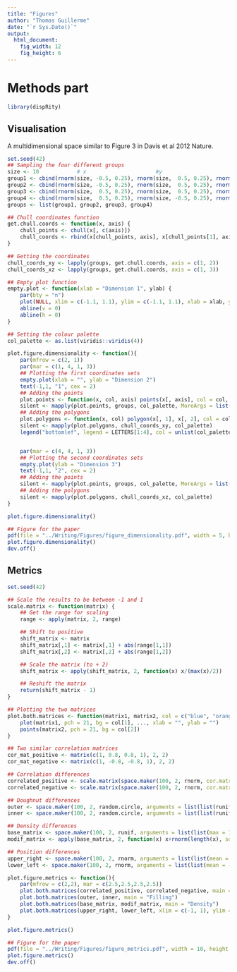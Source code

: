 ```yaml
---
title: "Figures"
author: "Thomas Guillerme"
date: "`r Sys.Date()`"
output:
  html_document:
    fig_width: 12
    fig_height: 6
---
```


# Methods part

```r
library(dispRity)
```


## Visualisation

A multidimensional space similar to Figure 3 in Davis et al 2012 Nature.

```r
set.seed(42)
## Sampling the four different groups
size <- 10            # x                      #y                       #z
group1 <- cbind(rnorm(size, -0.5, 0.25), rnorm(size,  0.5, 0.25), rnorm(size,  0.5, 0.25))
group2 <- cbind(rnorm(size, -0.5, 0.25), rnorm(size,  0.5, 0.25), rnorm(size, -0.5, 0.25))
group3 <- cbind(rnorm(size,  0.5, 0.25), rnorm(size,  0.5, 0.25), rnorm(size,  0.5, 0.25))
group4 <- cbind(rnorm(size,  0.5, 0.25), rnorm(size, -0.5, 0.25), rnorm(size,  0.5, 0.25))
groups <- list(group1, group2, group3, group4)

## Chull coordinates function
get.chull.coords <- function(x, axis) {
    chull_points <- chull(x[, c(axis)])
    chull_coords <- rbind(x[chull_points, axis], x[chull_points[1], axis])
}

## Getting the coordinates
chull_coords_xy <- lapply(groups, get.chull.coords, axis = c(1, 2))
chull_coords_xz <- lapply(groups, get.chull.coords, axis = c(1, 3))

## Empty plot function
empty.plot <- function(xlab = "Dimension 1", ylab) {
    par(bty = "n")
    plot(NULL, xlim = c(-1.1, 1.1), ylim = c(-1.1, 1.1), xlab = xlab, ylab = ylab, xaxt='n', yaxt='n')
    abline(v = 0)
    abline(h = 0)
}

## Setting the colour palette
col_palette <- as.list(viridis::viridis(4))

plot.figure.dimensionality <- function(){
    par(mfrow = c(2, 1))
    par(mar = c(1, 4, 1, 3))
    ## Plotting the first coordinates sets
    empty.plot(xlab = "", ylab = "Dimension 2")
    text(-1,1, "1", cex = 2)
    ## Adding the points
    plot.points <- function(x, col, axis) points(x[, axis], col = col, pch = 19, cex = 0.7)
    silent <- mapply(plot.points, groups, col_palette, MoreArgs = list(axis = c(1, 2)))
    ## Adding the polygons
    plot.polygons <- function(x, col) polygon(x[, 1], x[, 2], col = col, density = 10, border = col)
    silent <- mapply(plot.polygons, chull_coords_xy, col_palette)
    legend("bottomlef", legend = LETTERS[1:4], col = unlist(col_palette), bty = "n", pch = 19, lty = 1)


    par(mar = c(4, 4, 1, 3))
    ## Plotting the second coordinates sets
    empty.plot(ylab = "Dimension 3")
    text(-1,1, "2", cex = 2)
    ## Adding the points
    silent <- mapply(plot.points, groups, col_palette, MoreArgs = list(axis = c(1, 3)))
    ## Adding the polygons
    silent <- mapply(plot.polygons, chull_coords_xz, col_palette)
}

plot.figure.dimensionality()

## Figure for the paper
pdf(file = "../Writing/Figures/figure_dimensionality.pdf", width = 5, height = 8.33333)
plot.figure.dimensionality()
dev.off()
```


## Metrics

```r
set.seed(42)

## Scale the results to be between -1 and 1
scale.matrix <- function(matrix) {
    ## Get the range for scaling
    range <- apply(matrix, 2, range)

    ## Shift to positive
    shift_matrix <- matrix
    shift_matrix[,1] <- matrix[,1] + abs(range[1,1])
    shift_matrix[,2] <- matrix[,2] + abs(range[1,2])

    ## Scale the matrix (to + 2)
    shift_matrix <- apply(shift_matrix, 2, function(x) x/(max(x)/2))

    ## Reshift the matrix
    return(shift_matrix - 1)
}

## Plotting the two matrices
plot.both.matrices <- function(matrix1, matrix2, col = c("blue", "orange"), ...) {
    plot(matrix1, pch = 21, bg = col[1], ..., xlab = "", ylab = "")
    points(matrix2, pch = 21, bg = col[2])
}

## Two similar correlation matrices
cor_mat_positive <- matrix(c(1, 0.8, 0.8, 1), 2, 2)
cor_mat_negative <- matrix(c(1, -0.8, -0.8, 1), 2, 2)

## Correlation differences
correlated_positive <- scale.matrix(space.maker(100, 2, rnorm, cor.matrix = cor_mat_positive))
correlated_negative <- scale.matrix(space.maker(100, 2, rnorm, cor.matrix = cor_mat_negative))

## Doughnut differences
outer <- space.maker(100, 2, random.circle, arguments = list(list(runif, inner = 0.5)))
inner <- space.maker(100, 2, random.circle, arguments = list(list(runif, outer = 0.5)))

## Density differences
base_matrix <- space.maker(100, 2, runif, arguments = list(list(max = 1, min = -1)))
modif_matrix <- apply(base_matrix, 2, function(x) x+rnorm(length(x), sd = 0.035))

## Position differences
upper_right <- space.maker(100, 2, rnorm, arguments = list(list(mean = 0.5, sd = 0.2)))
lower_left <- space.maker(100, 2, rnorm, arguments = list(list(mean = -0.5, sd = 0.2)))

plot.figure.metrics <- function(){
    par(mfrow = c(2,2), mar = c(2.5,2.5,2.5,2.5))
    plot.both.matrices(correlated_positive, correlated_negative, main = "Correlation")
    plot.both.matrices(outer, inner, main = "Filling")
    plot.both.matrices(base_matrix, modif_matrix, main = "Density")
    plot.both.matrices(upper_right, lower_left, xlim = c(-1, 1), ylim = c(-1, 1), main = "Position")
}

plot.figure.metrics()

## Figure for the paper
pdf(file = "../Writing/Figures/figure_metrics.pdf", width = 10, height = 10)
plot.figure.metrics()
dev.off()

```

